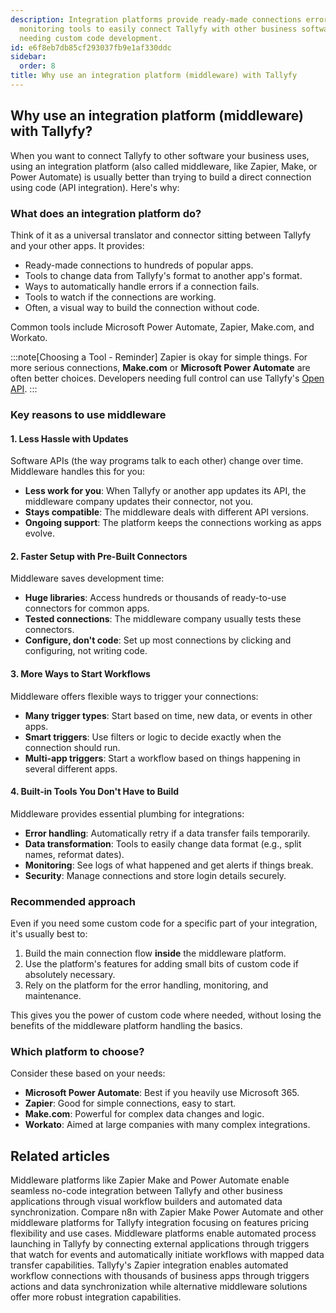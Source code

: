 ```yaml
---
description: Integration platforms provide ready-made connections error handling and
  monitoring tools to easily connect Tallyfy with other business software without
  needing custom code development.
id: e6f8eb7db85cf293037fb9e1af330ddc
sidebar:
  order: 8
title: Why use an integration platform (middleware) with Tallyfy
---
```


## Why use an integration platform (middleware) with Tallyfy?

When you want to connect Tallyfy to other software your business uses, using an integration platform (also called middleware, like Zapier, Make, or Power Automate) is usually better than trying to build a direct connection using code (API integration). Here's why:

### What does an integration platform do?

Think of it as a universal translator and connector sitting between Tallyfy and your other apps. It provides:

- Ready-made connections to hundreds of popular apps.
- Tools to change data from Tallyfy's format to another app's format.
- Ways to automatically handle errors if a connection fails.
- Tools to watch if the connections are working.
- Often, a visual way to build the connection without code.

Common tools include Microsoft Power Automate, Zapier, Make.com, and Workato.

:::note[Choosing a Tool - Reminder]
Zapier is okay for simple things. For more serious connections, **Make.com** or **Microsoft Power Automate** are often better choices. Developers needing full control can use Tallyfy's [Open API](/products/pro/integrations/open-api/).
:::

### Key reasons to use middleware

#### 1. Less Hassle with Updates

Software APIs (the way programs talk to each other) change over time. Middleware handles this for you:

- **Less work for you**: When Tallyfy or another app updates its API, the middleware company updates their connector, not you.
- **Stays compatible**: The middleware deals with different API versions.
- **Ongoing support**: The platform keeps the connections working as apps evolve.

#### 2. Faster Setup with Pre-Built Connectors

Middleware saves development time:

- **Huge libraries**: Access hundreds or thousands of ready-to-use connectors for common apps.
- **Tested connections**: The middleware company usually tests these connectors.
- **Configure, don't code**: Set up most connections by clicking and configuring, not writing code.

#### 3. More Ways to Start Workflows

Middleware offers flexible ways to trigger your connections:

- **Many trigger types**: Start based on time, new data, or events in other apps.
- **Smart triggers**: Use filters or logic to decide exactly when the connection should run.
- **Multi-app triggers**: Start a workflow based on things happening in several different apps.

#### 4. Built-in Tools You Don't Have to Build

Middleware provides essential plumbing for integrations:

- **Error handling**: Automatically retry if a data transfer fails temporarily.
- **Data transformation**: Tools to easily change data format (e.g., split names, reformat dates).
- **Monitoring**: See logs of what happened and get alerts if things break.
- **Security**: Manage connections and store login details securely.

### Recommended approach

Even if you need some custom code for a specific part of your integration, it's usually best to:

1. Build the main connection flow **inside** the middleware platform.
2. Use the platform's features for adding small bits of custom code if absolutely necessary.
3. Rely on the platform for the error handling, monitoring, and maintenance.

This gives you the power of custom code where needed, without losing the benefits of the middleware platform handling the basics.

<lite-vimeo videoid="349793950"></lite-vimeo>

### Which platform to choose?

Consider these based on your needs:

- **Microsoft Power Automate**: Best if you heavily use Microsoft 365.
- **Zapier**: Good for simple connections, easy to start.
- **Make.com**: Powerful for complex data changes and logic.
- **Workato**: Aimed at large companies with many complex integrations.


## Related articles
<CardGrid>
<LinkTitleCard header="<b>Integrations > Middleware</b>" href="/products/pro/integrations/middleware/" > Middleware platforms like Zapier Make and Power Automate enable seamless no-code integration between Tallyfy and other business applications through visual workflow builders and automated data synchronization. </LinkTitleCard>
<LinkTitleCard header="<b>N8N > n8n vs other middleware platforms</b>" href="/products/pro/integrations/middleware/n8n/n8n-vs-other-middleware-platforms/" > Compare n8n with Zapier Make Power Automate and other middleware platforms for Tallyfy integration focusing on features pricing flexibility and use cases. </LinkTitleCard>
<LinkTitleCard header="<b>Triggers > Launch via middleware</b>" href="/products/pro/launching/triggers/via-middleware/" > Middleware platforms enable automated process launching in Tallyfy by connecting external applications through triggers that watch for events and automatically initiate workflows with mapped data transfer capabilities. </LinkTitleCard>
<LinkTitleCard header="<b>Middleware > Zapier</b>" href="/products/pro/integrations/middleware/zapier/" > Tallyfy's Zapier integration enables automated workflow connections with thousands of business apps through triggers actions and data synchronization while alternative middleware solutions offer more robust integration capabilities. </LinkTitleCard>
</CardGrid>